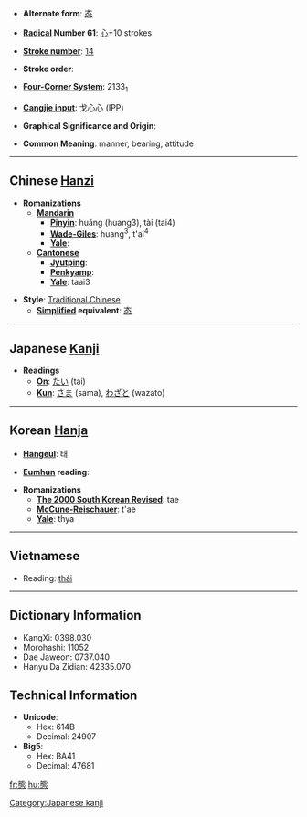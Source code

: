 * '''Alternate form''': [[态]]

* '''[[Wiktionary:Chinese radical index| Radical]] Number 61''': [[Wiktionary:Chinese radical index 心|心]]+10 strokes

* '''[[Wiktionary:Chinese total strokes index|Stroke number]]''': [[Wiktionary:Chinese total strokes index 14|14]]

* '''Stroke order''': 

* '''[[Wiktionary:Chinese four corner index|Four-Corner System]]''': 2133<sub>1</sub>

* '''[[Wiktionary:Chinese Cangjie index|Cangjie input]]''': 戈心心 (IPP)

* '''Graphical Significance and Origin''': 

* '''Common Meaning''': manner, bearing, attitude

----

== Chinese [[Hanzi]] ==

* '''Romanizations'''
** '''[[Mandarin]]'''
*** '''[[Pinyin]]''': huǎng (huang3), tài (tai4)
*** '''[[Wade-Giles]]''': huang<sup>3</sup>, t'ai<sup>4</sup>
*** '''[[Yale]]''': 
** '''[[Cantonese]]'''
*** '''[[Jyutping]]''':
*** '''[[Penkyamp]]''': 
*** '''[[Yale]]''': taai3

* '''Style''': [[Traditional Chinese]] 
** '''[[Simplified Chinese|Simplified]] equivalent''': [[态]]

----

== Japanese [[Kanji]] ==

* '''Readings'''
** '''[[On]]''': [[たい]] (tai)
** '''[[Kun]]''': [[さま]] (sama), [[わざと]] (wazato)

[[Category:Japanese kanji]]
----

== Korean [[Hanja]] ==

* '''[[Hangeul]]''': 태

* '''[[Eumhun]] reading''': 

* '''Romanizations'''
** '''[[The 2000 South Korean Revised Romanization|The 2000 South Korean Revised]]''': tae
** '''[[McCune-Reischauer]]''': t'ae
** '''[[Yale]]''': thya

----

==Vietnamese==

*Reading: [[thái]]

----

== Dictionary Information ==

* KangXi: 0398.030
* Morohashi: 11052
* Dae Jaweon: 0737.040
* Hanyu Da Zidian: 42335.070

== Technical Information ==

* '''Unicode''':
** Hex: 614B
** Decimal: 24907
* '''Big5''':
** Hex: BA41
** Decimal: 47681

[[fr:態]]
[[hu:態]]
